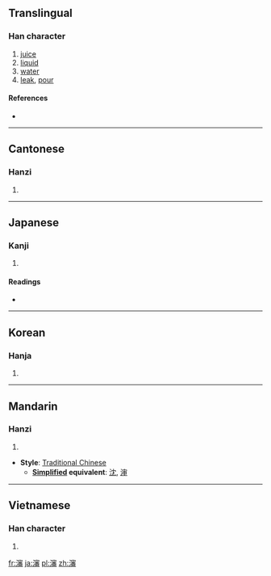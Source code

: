 {{also|沈|渖}}
==Translingual==

===Han character===
{{Han char|rn=85|rad=水|as=15|sn=18|four=3316<sub>9</sub>|canj=水十竹田 (EJHW)}}

# [[juice]]
# [[liquid]]
# [[water]]
# [[leak]], [[pour]]

====References====
* {{Han ref|kx=0659.040|dkj=18600|dj=1068.360|hdz=31781.010|uh=700B|ud=28683|bh=C26E|bd=49774}}

----

==Cantonese==

===Hanzi===
{{yue-hanzi|jyut=|y=sam2}}

# {{defn|lang=yue|sort=水15}}

----

==Japanese==

===Kanji===
{{ja-kanji|grade=|rs=水15}}

# {{defn|lang=ja|sort=水15}}

====Readings====
* {{ja-readings|on=[[しん]] (shin)|kun=[[しる]] (shiru)}}

----

==Korean==

===Hanja===
{{ko-hanja|hangeul=신|eumhun=|rv=sin|mr=sin|y=sin}}

# {{defn|lang=ko|sort=水15}}

----

==Mandarin==

===Hanzi===
{{cmn-hanzi|pin=[[shěn]] ([[shen3]])|wg=shen<sup>3</sup>}}

# {{defn|lang=cmn|sort=水15}}

* '''Style''': [[Traditional Chinese]]
** '''[[Simplified Chinese|Simplified]] equivalent''': [[沈]], [[渖]]

----

==Vietnamese==

===Han character===
{{vi-hantu|[[thẩm]], [[thẳm]], [[thấm]], [[thẫm]], [[thỏm]], [[thủm]], [[trầm]]|rs=水15}}

# {{defn|lang=vi|sort=水15}}

[[fr:瀋]]
[[ja:瀋]]
[[pl:瀋]]
[[zh:瀋]]